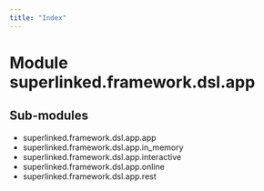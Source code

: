 ```yaml
---
title: "Index"
---
```


Module superlinked.framework.dsl.app
====================================

Sub-modules
-----------
* superlinked.framework.dsl.app.app
* superlinked.framework.dsl.app.in_memory
* superlinked.framework.dsl.app.interactive
* superlinked.framework.dsl.app.online
* superlinked.framework.dsl.app.rest